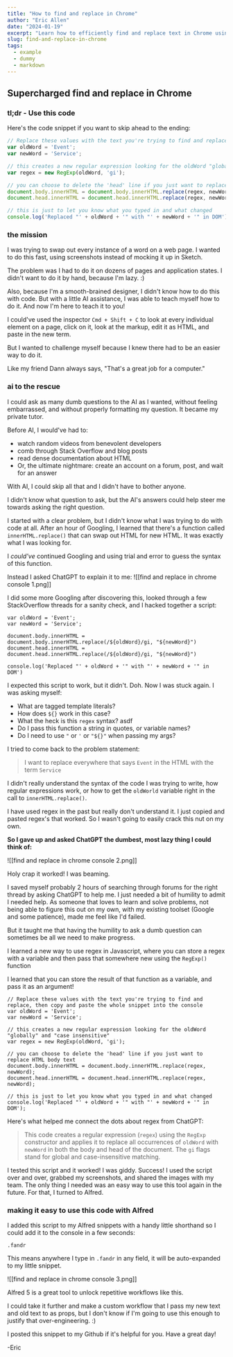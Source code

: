 ```yaml
---
title: "How to find and replace in Chrome"
author: "Eric Allen"
date: "2024-01-19"
excerpt: "Learn how to efficiently find and replace text in Chrome using built-in features and extensions."
slug: find-and-replace-in-chrome
tags:
  - example
  - dummy
  - markdown
---
```



## Supercharged find and replace in Chrome

### tl;dr - Use this code

Here's the code snippet if you want to skip ahead to the ending:

```js
// Replace these values with the text you're trying to find and replace
var oldWord = 'Event';
var newWord = 'Service';

// this creates a new regular expression looking for the oldWord "globally" and "case insensitive"
var regex = new RegExp(oldWord, 'gi');

// you can choose to delete the 'head' line if you just want to replace HTML body text
document.body.innerHTML = document.body.innerHTML.replace(regex, newWord);
document.head.innerHTML = document.head.innerHTML.replace(regex, newWord);

// this is just to let you know what you typed in and what changed
console.log('Replaced "' + oldWord + '" with "' + newWord + '" in DOM');
```

### the mission

I was trying to swap out every instance of a word on a web page. I wanted to do this fast, using screenshots instead of mocking it up in Sketch.

The problem was I had to do it on dozens of pages and application states. I didn't want to do it by hand, because I'm lazy. :)

Also, because I'm a smooth-brained designer, I didn't know how to do this with code. But with a little AI assistance, I was able to teach myself how to do it. And now I'm here to teach it to you!

I could've used the inspector `Cmd + Shift + C` to look at every individual element on a page, click on it, look at the markup, edit it as HTML, and paste in the new term.

But I wanted to challenge myself because I knew there had to be an easier way to do it.

Like my friend Dann always says, "That's a great job for a computer."

### ai to the rescue

I could ask as many dumb questions to the AI as I wanted, without feeling embarrassed, and without properly formatting my question. It became my private tutor.

Before AI, I would've had to:

- watch random videos from benevolent developers
- comb through Stack Overflow and blog posts
- read dense documentation about HTML
- Or, the ultimate nightmare: create an account on a forum, post, and wait for an answer

With AI, I could skip all that and I didn't have to bother anyone.

I didn't know what question to ask, but the AI's answers could help steer me towards asking the right question.

I started with a clear problem, but I didn't know what I was trying to do with code at all. After an hour of Googling, I learned that there's a function called `innerHTML.replace()` that can swap out HTML for new HTML. It was exactly what I was looking for.

I *could've* continued Googling and using trial and error to guess the syntax of this function.

Instead I asked ChatGPT to explain it to me: ![[find and replace in chrome console 1.png]]

I did some more Googling after discovering this, looked through a few StackOverflow threads for a sanity check, and I hacked together a script:

```JS
var oldWord = 'Event'; 
var newWord = 'Service';

document.body.innerHTML = document.body.innerHTML.replace(/${oldWord}/gi, "${newWord}") 
document.head.innerHTML = document.head.innerHTML.replace(/${oldWord}/gi, "${newWord}") 

console.log('Replaced "' + oldWord + '" with "' + newWord + '" in DOM')
```

I expected this script to work, but it didn't. Doh. Now I was stuck again. I was asking myself:

- What are tagged template literals?
- How does `${}` work in this case?
- What the heck is this `regex` syntax? asdf
- Do I pass this function a string in quotes, or variable names?
- Do I need to use `"` or `'` or `"${}"` when passing my args?

I tried to come back to the problem statement:

>I want to replace everywhere that says `Event` in the HTML with the term `Service`

I didn't really understand the syntax of the code I was trying to write, how regular expressions work, or how to get the `oldWorld` variable right in the call to `innerHTML.replace()`.

I have used regex in the past but really don't understand it. I just copied and pasted regex's that worked. So I wasn't going to easily crack this nut on my own.

**So I gave up and asked ChatGPT the dumbest, most lazy thing I could think of:**

![[find and replace in chrome console 2.png]]

Holy crap it worked! I was beaming.

I saved myself probably 2 hours of searching through forums for the right thread by asking ChatGPT to help me. I just needed a bit of humility to admit I needed help. As someone that loves to learn and solve problems, not being able to figure this out on my own, with my existing toolset (Google and some patience), made me feel like I'd failed.  

But it taught me that having the humility to ask a dumb question can sometimes be all we need to make progress.

I learned a new way to use regex in Javascript, where you can store a regex with a variable and then pass that somewhere new using the `RegExp()` function

I learned that you can store the result of that function as a variable, and pass it as an argument!

```JS
// Replace these values with the text you're trying to find and replace, then copy and paste the whole snippet into the console
var oldWord = 'Event';
var newWord = 'Service';

// this creates a new regular expression looking for the oldWord "globally" and "case insensitive"
var regex = new RegExp(oldWord, 'gi');

// you can choose to delete the 'head' line if you just want to replace HTML body text
document.body.innerHTML = document.body.innerHTML.replace(regex, newWord);
document.head.innerHTML = document.head.innerHTML.replace(regex, newWord);

// this is just to let you know what you typed in and what changed
console.log('Replaced "' + oldWord + '" with "' + newWord + '" in DOM');

```

Here's what helped me connect the dots about regex from ChatGPT:
> This code creates a regular expression (`regex`) using the `RegExp` constructor and applies it to replace all occurrences of `oldWord` with `newWord` in both the body and head of the document. The `gi` flags stand for global and case-insensitive matching.

I tested this script and it worked! I was giddy. Success! I used the script over and over, grabbed my screenshots, and shared the images with my team. The only thing I needed was an easy way to use this tool again in the future. For that, I turned to Alfred.

### making it easy to use this code with Alfred

I added this script to my Alfred snippets with a handy little shorthand so I could add it to the console in a few seconds:

`.fandr`

This means anywhere I type in `.fandr` in any field, it will be auto-expanded to my little snippet.

![[find and replace in chrome console 3.png]]

Alfred 5 is a great tool to unlock repetitive workflows like this.

I could take it further and make a custom workflow that I pass my new text and old text to as props, but I don't know if I'm going to use this enough to justify that over-engineering. :)

I posted this snippet to my Github if it's helpful for you. Have a great day!

-Eric
